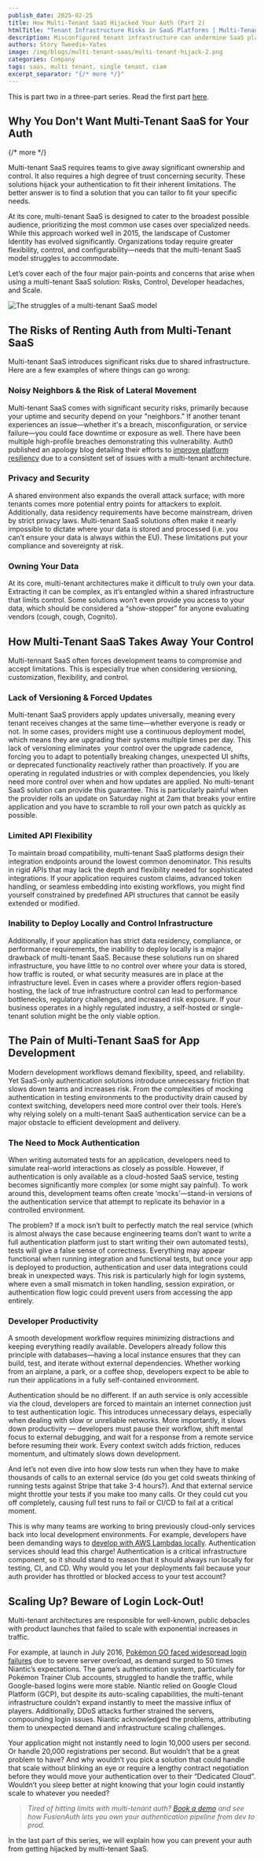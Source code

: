 ```yaml
---
publish_date: 2025-02-25
title: How Multi-Tenant SaaS Hijacked Your Auth (Part 2)
htmlTitle: "Tenant Infrastructure Risks in SaaS Platforms | Multi-Tenant Auth Pitfalls"
description: Misconfigured tenant infrastructure can undermine SaaS platform authentication and security. Learn how to avoid common mistakes that break isolation in multi-tenant systems.
authors: Story Tweedie-Yates
image: /img/blogs/multi-tenant-saas/multi-tenant-hijack-2.png
categories: Company
tags: saas, multi tenant, single tenant, ciam
excerpt_separator: "{/* more */}"
---
```


This is part two in a three-part series. Read the first part [here](/blog/multi-tenant-hijack).

## Why You Don't Want Multi-Tenant SaaS for Your Auth
{/* more */} 

Multi-tenant SaaS requires teams to give away significant ownership and control. It also requires a high degree of trust concerning security. These solutions hijack your authentication to fit their inherent limitations. The better answer is to find a solution that you can tailor to fit your specific needs.

At its core, multi-tenant SaaS is designed to cater to the broadest possible audience, prioritizing the most common use cases over specialized needs. While this approach worked well in 2015, the landscape of Customer Identity has evolved significantly. Organizations today require greater flexibility, control, and configurability—needs that the multi-tenant SaaS model struggles to accommodate.

Let’s cover each of the four major pain-points and concerns that arise when using a multi-tenant SaaS solution: Risks, Control, Developer headaches, and Scale.

![The struggles of a multi-tenant SaaS model](/img/blogs/multi-tenant-saas/saas-struggles.png)

## The Risks of Renting Auth from Multi-Tenant SaaS

Multi-tenant SaaS introduces significant risks due to shared infrastructure. Here are a few examples of where things can go wrong:

### Noisy Neighbors & the Risk of Lateral Movement

Multi-tenant SaaS comes with significant security risks, primarily because your uptime and security depend on your "neighbors." If another tenant experiences an issue—whether it's a breach, misconfiguration, or service failure—you could face downtime or exposure as well. There have been multiple high-profile breaches demonstrating this vulnerability. Auth0 published an apology blog detailing their efforts to [improve platform resiliency](https://auth0.com/blog/improving-our-platform-resiliency-and-upcoming-holiday-plans/) due to a consistent set of issues with a multi-tenant architecture.

### Privacy and Security

A shared environment also expands the overall attack surface; with more tenants comes more potential entry points for attackers to exploit. Additionally, data residency requirements have become mainstream, driven by strict privacy laws. Multi-tenant SaaS solutions often make it nearly impossible to dictate where your data is stored and processed (i.e. you can’t ensure your data is always within the EU). These limitations put your compliance and sovereignty at risk.

### Owning Your Data

At its core, multi-tenant architectures make it difficult to truly own your data. Extracting it can be complex, as it’s entangled within a shared infrastructure that limits control. Some solutions won’t even provide you access to your data, which should be considered a “show-stopper” for anyone evaluating vendors (cough, cough, Cognito).

## How Multi-Tenant SaaS Takes Away Your Control

Multi-tennant SaaS often forces development teams to compromise and accept limitations. This is especially true when considering versioning, customization, flexibility, and control.

### Lack of Versioning & Forced Updates

Multi-tenant SaaS providers apply updates universally, meaning every tenant receives changes at the same time—whether everyone is ready or not. In some cases, providers might use a continuous deployment model, which means they are upgrading their systems multiple times per day. This lack of versioning eliminates  your control over the upgrade cadence, forcing you to adapt to potentially breaking changes, unexpected UI shifts, or deprecated functionality reactively rather than proactively. If you are operating in regulated industries or with complex dependencies, you likely need more control over when and how updates are applied. No multi-tenant SaaS solution can provide this guarantee. This is particularly painful when the provider rolls an update on Saturday night at 2am that breaks your entire application and you have to scramble to roll your own patch as quickly as possible.

### Limited API Flexibility

To maintain broad compatibility, multi-tenant SaaS platforms design their integration endpoints around the lowest common denominator. This results in rigid APIs that may lack the depth and flexibility needed for sophisticated integrations. If your application requires custom claims, advanced token handling, or seamless embedding into existing workflows, you might find yourself constrained by predefined API structures that cannot be easily extended or modified.

### Inability to Deploy Locally and Control Infrastructure

Additionally, if your application has strict data residency, compliance, or performance requirements, the inability to deploy locally is a major drawback of multi-tenant SaaS. Because these solutions run on shared infrastructure, you have little to no control over where your data is stored, how traffic is routed, or what security measures are in place at the infrastructure level. Even in cases where a provider offers region-based hosting, the lack of true infrastructure control can lead to performance bottlenecks, regulatory challenges, and increased risk exposure. If your business operates in a highly regulated industry, a self-hosted or single-tenant solution might be the only viable option.

## The Pain of Multi-Tenant SaaS for App Development

Modern development workflows demand flexibility, speed, and reliability. Yet SaaS-only authentication solutions introduce unnecessary friction that slows down teams and increases risk. From the complexities of mocking authentication in testing environments to the productivity drain caused by context switching, developers need more control over their tools. Here’s why relying solely on a multi-tenant SaaS authentication service can be a major obstacle to efficient development and delivery.

### The Need to Mock Authentication

When writing automated tests for an application, developers need to simulate real-world interactions as closely as possible. However, if authentication is only available as a cloud-hosted SaaS service, testing becomes significantly more complex (or some might say painful). To work around this, development teams often create ‘mocks’—stand-in versions of the authentication service that attempt to replicate its behavior in a controlled environment.

The problem? If a mock isn’t built to perfectly match the real service (which is almost always the case because engineering teams don’t want to write a full authentication platform just to start writing their own automated tests), tests will give a false sense of correctness. Everything may appear functional when running integration and functional tests, but once your app is deployed to production, authentication and user data integrations could break in unexpected ways. This risk is particularly high for login systems, where even a small mismatch in token handling, session expiration, or authentication flow logic could prevent users from accessing the app entirely.

### Developer Productivity

A smooth development workflow requires minimizing distractions and keeping everything readily available. Developers already follow this principle with databases—having a local instance ensures that they can build, test, and iterate without external dependencies. Whether working from an airplane, a park, or a coffee shop, developers expect to be able to run their applications in a fully self-contained environment.

Authentication should be no different. If an auth service is only accessible via the cloud, developers are forced to maintain an internet connection just to test authentication logic. This introduces unnecessary delays, especially when dealing with slow or unreliable networks. More importantly, it slows down productivity — developers must pause their workflow, shift mental focus to external debugging, and wait for a response from a remote service before resuming their work. Every context switch adds friction, reduces momentum, and ultimately slows down development.

And let’s not even dive into how slow tests run when they have to make thousands of calls to an external service (do you get cold sweats thinking of running tests against Stripe that take 3-4 hours?). And that external service might throttle your tests if you make too many calls. Or they could cut you off completely, causing full test runs to fail or CI/CD to fail at a critical moment.

This is why many teams are working to bring previously cloud-only services back into local development environments. For example, developers have been demanding ways to [develop with AWS Lambdas locally](https://www.reddit.com/r/aws/comments/ajjd2s/how_can_you_developwrite_lambda_functions_locally/). Authentication services should lead this charge! Authentication is a critical infrastructure component, so it should stand to reason that it should always run locally for testing, CI, and CD. Why would you let your deployments fail because your auth provider has throttled or blocked access to your test account?

## Scaling Up? Beware of Login Lock-Out!

Multi-tenant architectures are responsible for well-known, public debacles with product launches that failed to scale with exponential increases in traffic.

For example, at launch in July 2016, [Pokémon GO faced widespread login failures](https://www.forbes.com/sites/davidthier/2016/07/07/pokemon-go-servers-seem-to-be-struggling/) due to severe server overload, as demand surged to 50 times Niantic’s expectations. The game’s authentication system, particularly for Pokémon Trainer Club accounts, struggled to handle the traffic, while Google-based logins were more stable. Niantic relied on Google Cloud Platform (GCP), but despite its auto-scaling capabilities, the multi-tenant infrastructure couldn’t expand instantly to meet the massive influx of players. Additionally, DDoS attacks further strained the servers, compounding login issues. Niantic acknowledged the problems, attributing them to unexpected demand and infrastructure scaling challenges.

Your application might not instantly need to login 10,000 users per second. Or handle 20,000 registrations per second. But wouldn’t that be a great problem to have? And why wouldn’t you pick a solution that could handle that scale without blinking an eye or require a lengthy contract negotiation before they would move your authentication over to their “Dedicated Cloud”. Wouldn’t you sleep better at night knowing that your login could instantly scale to whatever you needed?

> _Tired of hitting limits with multi-tenant auth? [Book a demo](/contact) and see how FusionAuth lets you own your authentication pipeline from dev to prod._

In the last part of this series, we will explain how you can prevent your auth from getting hijacked by multi-tenant SaaS.
